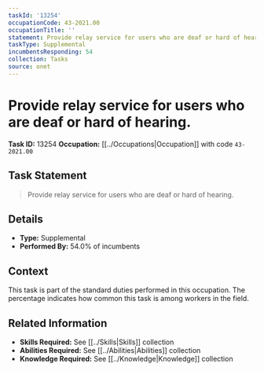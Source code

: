 ```yaml
---
taskId: '13254'
occupationCode: 43-2021.00
occupationTitle: ''
statement: Provide relay service for users who are deaf or hard of hearing.
taskType: Supplemental
incumbentsResponding: 54
collection: Tasks
source: onet
---
```

# Provide relay service for users who are deaf or hard of hearing.

**Task ID:** 13254
**Occupation:** [[../Occupations|Occupation]] with code `43-2021.00`

## Task Statement

> Provide relay service for users who are deaf or hard of hearing.

## Details

- **Type:** Supplemental
- **Performed By:** 54.0% of incumbents

## Context

This task is part of the standard duties performed in this occupation. The percentage indicates how common this task is among workers in the field.

## Related Information

- **Skills Required:** See [[../Skills|Skills]] collection
- **Abilities Required:** See [[../Abilities|Abilities]] collection
- **Knowledge Required:** See [[../Knowledge|Knowledge]] collection
